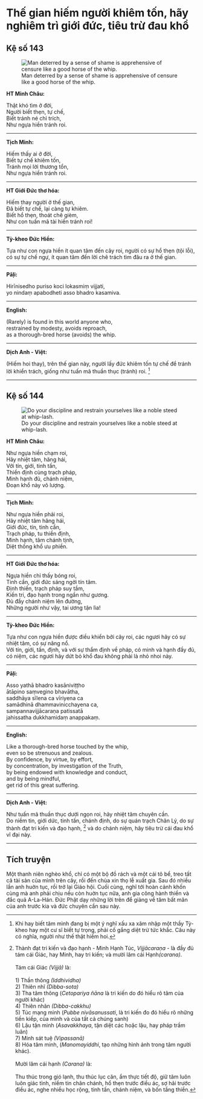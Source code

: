 # Thế gian hiếm người khiêm tốn, hãy nghiêm trì giới đức, tiêu trừ đau khổ  {- #the-gian-hiem-nguoi-khiem-ton}

## Kệ số 143 {- #ke-so-143}

![Man deterred by a sense of shame is apprehensive of censure like a good horse of the whip.](images/kinh-phap-cu-ke-so-143-dhammapada-verse-143.jpg){fig-align="center" .lightbox}

**HT Minh Châu:**

Thật khó tìm ở đời,  
Người biết thẹn, tự chế,  
Biết tránh né chỉ trích,  
Như ngựa hiền tránh roi.  

<hr class="divider">

**Tịch Minh:**

Hiếm thấy ai ở đời,  
Biết tự chế khiêm tốn,  
Tránh mọi lời thương tổn,  
Như ngựa hiền tránh roi.  

<hr class="divider">

**HT Giới Đức thơ hóa:**

Hiếm thay người ở thế gian,  
Ðã biết tự chế, lại càng tự khiêm.  
Biết hổ thẹn, thoát chê gièm,  
Như con tuấn mã tài hiền tránh roi!  

<hr class="divider">

**Tỳ-kheo Đức Hiền:**

Tựa như con ngựa hiền ít quan tâm đến cây roi, người có sự hổ thẹn (tội lỗi), có sự tự chế ngự, ít quan tâm đến lời chê trách tìm đâu ra ở thế  gian.  

<hr class="divider">

**Pāḷi:**

Hirīnisedho puriso koci lokasmiṃ vijjati,  
yo nindaṃ apabodheti asso bhadro kasamiva.  

<hr class="divider">

**English:**

(Rarely) is found in this world anyone who,  
restrained by modesty, avoids reproach,  
as a thorough-bred horse (avoids) the whip.  

<hr class="divider">

**Dịch Anh - Việt:**

(Hiếm hoi thay), trên thế gian này, người lấy đức khiêm tốn tự chế để tránh lời khiển trách, giống như tuấn mã thuần thục (tránh) roi. [^1]  

<hr class="divider">

## Kệ số 144 {- #ke-so-144}

![Do your discipline and restrain yourselves like a noble steed at whip-lash.](images/kinh-phap-cu-ke-so-144-dhammapada-verse-144.jpg){fig-align="center" .lightbox}

**HT Minh Châu:**

Như ngựa hiền chạm roi,  
Hãy nhiệt tâm, hăng hái,  
Với tín, giới, tinh tấn,  
Thiền định cùng trạch pháp,  
Minh hạnh đủ, chánh niệm,  
Ðoạn khổ này vô lượng.  

<hr class="divider">

**Tịch Minh:**

Như ngựa hiền phải roi,  
Hãy nhiệt tâm hăng hái,  
Giới đức, tín, tinh cần,  
Trạch pháp, tu thiền định,  
Minh hạnh, tâm chánh tịnh,  
Diệt thống khổ ưu phiền.  

<hr class="divider">

**HT Giới Đức thơ hóa:**

Ngựa hiền chỉ thấy bóng roi,  
Tinh cần, giới đức sáng ngời tín tâm.  
Ðịnh thiền, trạch pháp suy tầm,  
Kiến tri, đạo hạnh trong ngần như gương.  
Ðủ đầy chánh niệm lên đường,  
Những người như vậy, tai ương tận lìa!  

<hr class="divider">

**Tỳ-kheo Đức Hiền:**

Tựa như con ngựa hiền được điều khiển bởi cây roi, các ngươi hãy có sự nhiệt tâm, có sự năng nổ.  
Với tín, giới, tấn, định, và với sự thẩm định về pháp, có minh và hạnh đầy đủ, có niệm, các ngươi hãy dứt bỏ khổ đau không phải là nhỏ nhoi này.  

<hr class="divider">

**Pāḷi:**

Asso yathā bhadro kasāniviṭṭho  
ātāpino saṃvegino bhavātha,  
saddhāya sīlena ca vīriyena ca  
samādhinā dhammavinicchayena ca,  
sampannavijjācaraṇa patissatā  
jahissatha dukkhamidaṃ anappakaṃ.  

<hr class="divider">

**English:**

Like a thorough-bred horse touched by the whip,  
even so be strenuous and zealous.  
By confidence, by virtue, by effort,  
by concentration, by investigation of the Truth,  
by being endowed with knowledge and conduct,  
and by being mindful,  
get rid of this great suffering.  

<hr class="divider">

**Dịch Anh - Việt:**

Như tuấn mã thuần thục dưới ngọn roi, hãy nhiệt tâm chuyên cần.  
Do niềm tin, giới dức, tinh tấn, chánh định, do sự quán trạch Chân Lý, do sự thành đạt tri kiến và đạo hạnh, [^2] và do chánh niệm, hãy tiêu trừ cái đau khổ vĩ đại này.  

<hr class="divider">

## Tích truyện {- #tich-truyen}

Một thanh niên nghèo khổ, chỉ có một bộ đồ rách và một cái tô bể, treo tất cả tài sản của mình trên cây, rồi đến chùa xin thọ lễ xuất gia. Sau đó nhiều lần anh huờn tục, rồi trở lại Giáo hội. Cuối cùng, nghĩ tới hoàn cảnh khốn cùng mà anh phải chịu nếu còn huờn tục nữa, anh gia công hành thiền và đắc quả A-La-Hán. Ðức Phật dạy những lời trên để giảng về tâm bất mãn của anh trước kia và đức chuyên cần sau này.

[^1]: Khi hay biết tâm mình đang bị một ý nghĩ xấu xa xâm nhập một thầy Tỳ-kheo hay một cư sĩ biết tự trọng, phải cố gắng diệt trừ tức khắc. Câu này có nghĩa, người như thế thật hiếm hoi.

[^2]: Thành đạt tri kiến và đạo hạnh - Minh Hạnh Túc, *Vijjācaraṇa* - là đầy đủ tám cái Giác, hay Minh, hay tri kiến; và mười lăm cái Hạnh*(carana)*.
<br><br>
Tám cái Giác *(Vijjā)* là:
<br><br>
1) Thần thông *(Iddhividha)*  
2) Thiên nhĩ *(Dibba-sota)*  
3) Tha tâm thông (*Cetopariya ñāna* là tri kiến do đó hiểu rõ tâm của người khác)  
4) Thiên nhãn *(Dibba-cakkhu)*  
5) Túc mạng minh (*Pubbe nivāsanussati*, là tri kiến đo đó hiểu rõ những tiền kiếp, của mình và của tất cả chúng sanh)  
6) Lậu tận minh (*Asavakkhaya*, tận diệt các hoặc lậu, hay pháp trầm luân)  
7) Minh sát tuệ *(Vipassanā)*  
8) Hóa tâm minh, (*Manomayiddhi*, tạo những hình ảnh trong tâm người khác).  
<br>
Mười lăm cái hạnh *(Carana)* là:
<br><br>
Thu thúc trong gió lạnh, thu thúc lục căn, ẩm thực tiết độ, giữ tâm luôn luôn giác tỉnh, niềm tin chân chánh, hổ thẹn trước điều ác, sợ hãi trước điều ác, nghe nhiều học rộng, tinh tấn, chánh niệm, và bốn tầng thiền.

